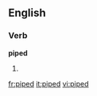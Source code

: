 
==English==

===Verb===
'''piped'''

# {{past of|[[pipe]]}}

[[fr:piped]]
[[it:piped]]
[[vi:piped]]